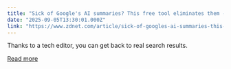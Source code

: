 ```yaml
---
title: "Sick of Google's AI summaries? This free tool eliminates them - in one click"
date: "2025-09-05T13:30:01.000Z"
link: "https://www.zdnet.com/article/sick-of-googles-ai-summaries-this-free-tool-eliminates-them-in-one-click/"
---
```


Thanks to a tech editor, you can get back to real search results.

[Read more](https://www.zdnet.com/article/sick-of-googles-ai-summaries-this-free-tool-eliminates-them-in-one-click/)
